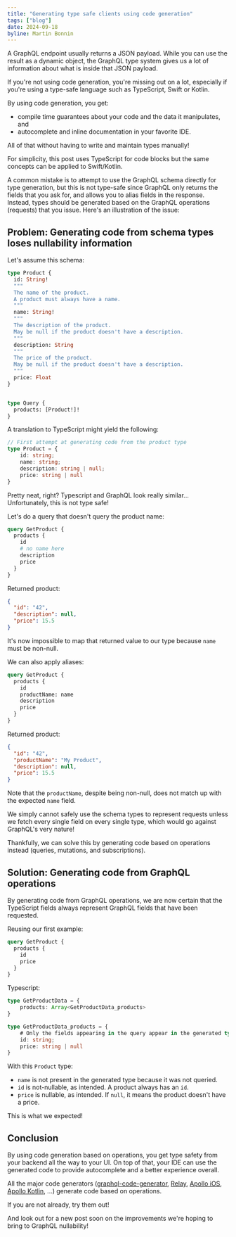 ```yaml
---
title: "Generating type safe clients using code generation"
tags: ["blog"]
date: 2024-09-18
byline: Martin Bonnin
---
```


A GraphQL endpoint usually returns a JSON payload. While you can use the result as a dynamic object, the GraphQL type system gives us a lot of information about what is inside that JSON payload.

If you're not using code generation, you're missing out on a lot, especially if you're using a type-safe language such as TypeScript, Swift or Kotlin.

By using code generation, you get:

- compile time guarantees about your code and the data it manipulates, and
- autocomplete and inline documentation in your favorite IDE.

All of that without having to write and maintain types manually!

For simplicity, this post uses TypeScript for code blocks but the same concepts can be applied to Swift/Kotlin.

A common mistake is to attempt to use the GraphQL schema directly for type generation, but this is not type-safe since GraphQL only returns the fields that you ask for, and allows you to alias fields in the response. Instead, types should be generated based on the GraphQL operations (requests) that you issue. Here's an illustration of the issue:

## Problem: Generating code from schema types loses nullability information

Let's assume this schema:

```graphql
type Product {
  id: String!
  """
  The name of the product.
  A product must always have a name.
  """
  name: String!
  """
  The description of the product.
  May be null if the product doesn't have a description.
  """
  description: String
  """
  The price of the product.
  May be null if the product doesn't have a description.
  """
  price: Float
}


type Query {
  products: [Product!]!
}
```

A translation to TypeScript might yield the following:

```typescript
// First attempt at generating code from the product type
type Product = {
    id: string;
    name: string;
    description: string | null;
    price: string | null
}
```

Pretty neat, right? Typescript and GraphQL look really similar... Unfortunately, this is not type safe!

Let's do a query that doesn't query the product name:

```graphql
query GetProduct {
  products {
    id
    # no name here
    description
    price
  }
}
```

Returned product:

```json
{
  "id": "42",
  "description": null,
  "price": 15.5
}
```

It's now impossible to map that returned value to our type because `name` must be non-null.

We can also apply aliases:

```graphql
query GetProduct {
  products {
    id
    productName: name
    description
    price
  }
}
```

Returned product:

```json
{
  "id": "42",
  "productName": "My Product",
  "description": null,
  "price": 15.5
}
```

Note that the `productName`, despite being non-null, does not match up with the expected `name` field.

We simply cannot safely use the schema types to represent requests unless we fetch every single field on every single type, which would go against GraphQL's very nature!

Thankfully, we can solve this by generating code based on operations instead (queries, mutations, and subscriptions).

## Solution: Generating code from GraphQL operations

By generating code from GraphQL operations, we are now certain that the TypeScript fields always represent GraphQL fields that have been requested.

Reusing our first example:

```graphql
query GetProduct {
  products {
    id
    price
  }
}
```

Typescript:

```typescript
type GetProductData = {
    products: Array<GetProductData_products>
}

type GetProductData_products = {
    # Only the fields appearing in the query appear in the generated type
    id: string;
    price: string | null
}
```

With this `Product` type:

* `name` is not present in the generated type because it was not queried.
* `id` is not-nullable, as intended. A product always has an `id`.
* `price` is nullable, as intended. If `null`, it means the product doesn't have a price.

This is what we expected!

## Conclusion

By using code generation based on operations, you get type safety from your backend all the way to your UI. On top of that, your IDE can use the generated code to provide autocomplete and a better experience overall.

All the major code generators ([graphql-code-generator](https://github.com/dotansimha/graphql-code-generator), [Relay](https://relay.dev/), [Apollo iOS](https://github.com/apollographql/apollo-ios), [Apollo Kotlin](https://github.com/apollographql/apollo-kotlin), ...) generate code based on operations.

If you are not already, try them out!

And look out for a new post soon on the improvements we're hoping to bring to GraphQL nullability!
